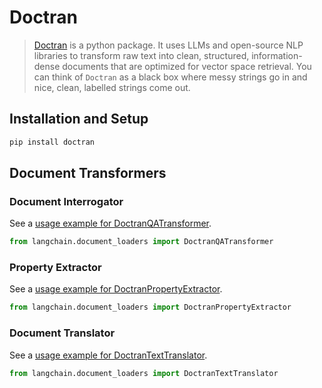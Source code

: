 # Doctran

>[Doctran](https://github.com/psychic-api/doctran) is a python package. It uses LLMs and open-source 
> NLP libraries to transform raw text into clean, structured, information-dense documents 
> that are optimized for vector space retrieval. You can think of `Doctran` as a black box where 
> messy strings go in and nice, clean, labelled strings come out.


## Installation and Setup

```bash
pip install doctran
```

## Document Transformers

### Document Interrogator

See a [usage example for DoctranQATransformer](/docs/integrations/document_transformers/doctran_interrogate_document).

```python
from langchain.document_loaders import DoctranQATransformer
```
### Property Extractor

See a [usage example for DoctranPropertyExtractor](/docs/integrations/document_transformers/doctran_extract_properties).

```python
from langchain.document_loaders import DoctranPropertyExtractor
```
### Document Translator

See a [usage example for DoctranTextTranslator](/docs/integrations/document_transformers/doctran_translate_document).

```python
from langchain.document_loaders import DoctranTextTranslator
```
